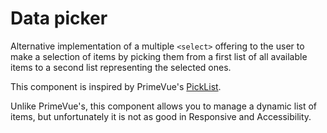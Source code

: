 
<Meta of={DataPickerStories} />

# Data picker

Alternative implementation of a multiple `<select>` offering to the user to
make a selection of items by picking them from a first list of all available
items to a second list representing the selected ones.

This component is inspired by PrimeVue's [PickList](https://primevue.org/picklist/).

Unlike PrimeVue's, this component allows you to manage a dynamic list of items,
but unfortunately it is not as good in Responsive and Accessibility.

<Canvas of={DataPickerStories.Default} />

<Controls />
